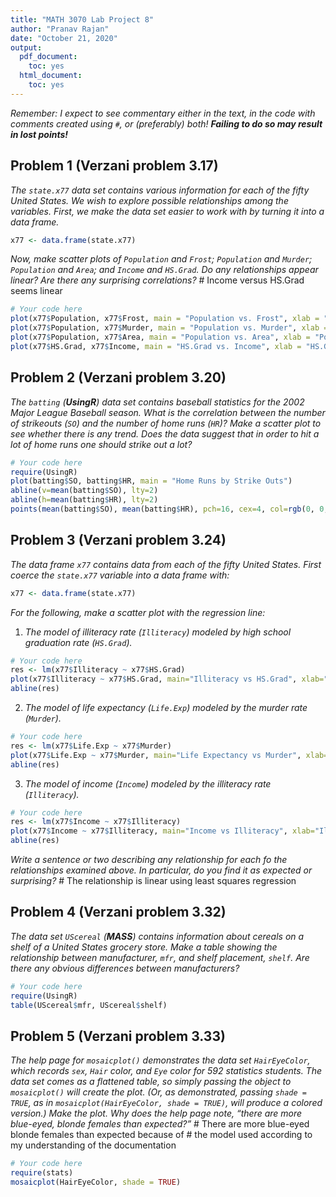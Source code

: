 ```yaml
---
title: "MATH 3070 Lab Project 8"
author: "Pranav Rajan"
date: "October 21, 2020"
output:
  pdf_document:
    toc: yes
  html_document:
    toc: yes
---
```


*Remember: I expect to see commentary either in the text, in the code with comments created using `#`, or (preferably) both! **Failing to do so may result in lost points!***

## Problem 1 (Verzani problem 3.17)
*The `state.x77` data set contains various information for each of the fifty United States. We wish to explore possible relationships among the variables. First, we make the data set easier to work with by turning it into a data frame.*

```r
x77 <- data.frame(state.x77)
```

*Now, make scatter plots of `Population` and `Frost`; `Population` and `Murder`; `Population` and `Area`; and `Income` and `HS.Grad`. Do any relationships appear linear? Are there any surprising correlations?*
# Income versus HS.Grad seems linear

```r
# Your code here
plot(x77$Population, x77$Frost, main = "Population vs. Frost", xlab = "Population", ylab = "Frost")
plot(x77$Population, x77$Murder, main = "Population vs. Murder", xlab = "Population", ylab = "Murder")
plot(x77$Population, x77$Area, main = "Population vs. Area", xlab = "Population", ylab = "Area")
plot(x77$HS.Grad, x77$Income, main = "HS.Grad vs. Income", xlab = "HS.Grad", ylab = "Income")
```

## Problem 2 (Verzani problem 3.20)
*The `batting` (**UsingR**) data set contains baseball statistics for the 2002 Major League Baseball season. What is the correlation between the number of strikeouts (`SO`) and the number of home runs (`HR`)? Make a scatter plot to see whether there is any trend. Does the data suggest that in order to hit a lot of home runs one should strike out a lot?*

```r
# Your code here
require(UsingR)
plot(batting$SO, batting$HR, main = "Home Runs by Strike Outs")
abline(v=mean(batting$SO), lty=2)
abline(h=mean(batting$HR), lty=2)
points(mean(batting$SO), mean(batting$HR), pch=16, cex=4, col=rgb(0, 0, 0, .25))
```

## Problem 3 (Verzani problem 3.24)
*The data frame `x77` contains data from each of the fifty United States. First coerce the `state.x77` variable into a data frame with:*

```r
x77 <- data.frame(state.x77)
```

*For the following, make a scatter plot with the regression line:*

1. *The model of illiteracy rate (`Illiteracy`) modeled by high school graduation rate (`HS.Grad`).*

```r
# Your code here
res <- lm(x77$Illiteracy ~ x77$HS.Grad)
plot(x77$Illiteracy ~ x77$HS.Grad, main="Illiteracy vs HS.Grad", xlab="HS.Grad", ylab = "Illiteracy")
abline(res)
```

2. *The model of life expectancy (`Life.Exp`) modeled by the murder rate (`Murder`).*

```r
# Your code here
res <- lm(x77$Life.Exp ~ x77$Murder)
plot(x77$Life.Exp ~ x77$Murder, main="Life Expectancy vs Murder", xlab="Murder", ylab = "Life Expectancy")
abline(res)
```

3. *The model of income (`Income`) modeled by the illiteracy rate (`Illiteracy`).*

```r
# Your code here
res <- lm(x77$Income ~ x77$Illiteracy)
plot(x77$Income ~ x77$Illiteracy, main="Income vs Illiteracy", xlab="Illiteracy", ylab = "Income")
abline(res)
```

*Write a sentence or two describing any relationship for each fo the relationships examined above. In particular, do you find it as expected or surprising?*
# The relationship is linear using least squares regression

## Problem 4 (Verzani problem 3.32)
*The data set `UScereal` (**MASS**) contains information about cereals on a shelf of a United States grocery store. Make a table showing the relationship between manufacturer, `mfr`, and shelf placement, `shelf`. Are there any obvious differences between manufacturers?*

```r
# Your code here
require(UsingR)
table(UScereal$mfr, UScereal$shelf)
```

## Problem 5 (Verzani problem 3.33)
*The help page for `mosaicplot()` demonstrates the data set `HairEyeColor`, which records `sex`, `Hair` color, and `Eye` color for 592 statistics students. The data set comes as a flattened table, so simply passing the object to `mosaicplot()` will create the plot. (Or, as demonstrated, passing `shade = TRUE`, as in `mosaicplot(HairEyeColor, shade = TRUE)`, will produce a colored version.)*
*Make the plot. Why does the help page note, "there are more blue-eyed, blonde females than expected?"*
# There are more blue-eyed blonde females than expected because of 
# the model used according to my understanding of the documentation

```r
# Your code here
require(stats)
mosaicplot(HairEyeColor, shade = TRUE)

```